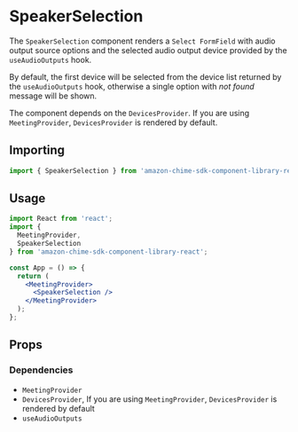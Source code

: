 
<Meta title="SDK Components/DeviceSelection/SpeakerSelection" />

# SpeakerSelection

The `SpeakerSelection` component renders a `Select FormField` with audio output source options and the selected audio output device provided by the `useAudioOutputs` hook.

By default, the first device will be selected from the device list returned by the `useAudioOutputs` hook, otherwise a single option with _not found_ message will be shown.

The component depends on the `DevicesProvider`. If you are using `MeetingProvider`, `DevicesProvider` is rendered by default.

## Importing

```javascript
import { SpeakerSelection } from 'amazon-chime-sdk-component-library-react';
```

## Usage

```jsx
import React from 'react';
import {
  MeetingProvider,
  SpeakerSelection
} from 'amazon-chime-sdk-component-library-react';

const App = () => {
  return (
    <MeetingProvider>
      <SpeakerSelection />
    </MeetingProvider>
  );
};
```

## Props

<Props of={SpeakerSelection} />

### Dependencies

- `MeetingProvider`
- `DevicesProvider`, If you are using `MeetingProvider`, `DevicesProvider` is rendered by default
- `useAudioOutputs`
